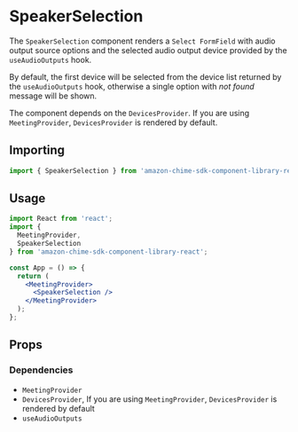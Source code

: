 
<Meta title="SDK Components/DeviceSelection/SpeakerSelection" />

# SpeakerSelection

The `SpeakerSelection` component renders a `Select FormField` with audio output source options and the selected audio output device provided by the `useAudioOutputs` hook.

By default, the first device will be selected from the device list returned by the `useAudioOutputs` hook, otherwise a single option with _not found_ message will be shown.

The component depends on the `DevicesProvider`. If you are using `MeetingProvider`, `DevicesProvider` is rendered by default.

## Importing

```javascript
import { SpeakerSelection } from 'amazon-chime-sdk-component-library-react';
```

## Usage

```jsx
import React from 'react';
import {
  MeetingProvider,
  SpeakerSelection
} from 'amazon-chime-sdk-component-library-react';

const App = () => {
  return (
    <MeetingProvider>
      <SpeakerSelection />
    </MeetingProvider>
  );
};
```

## Props

<Props of={SpeakerSelection} />

### Dependencies

- `MeetingProvider`
- `DevicesProvider`, If you are using `MeetingProvider`, `DevicesProvider` is rendered by default
- `useAudioOutputs`
